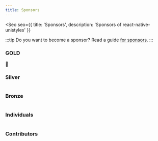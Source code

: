 ```yaml
---
title: Sponsors
---
```



<Seo
    seo={{
        title: 'Sponsors',
        description: 'Sponsors of react-native-unistyles'
    }}
>

:::tip
Do you want to become a sponsor? Read a guide [for sponsors](/other/for-sponsors/).
:::

### GOLD

🥇

### Silver

<div style="display: flex; gap: 10px; flex-wrap: wrap;" class="not-content">
    <Sponsor
        url="https://avatars.githubusercontent.com/u/51229884?s=200&v=4"
        name="codemaskinc"
        size="80"
        borderColor="silver"
        link="https://github.com/codemaskinc"
    />
    <Sponsor
        url="https://avatars.githubusercontent.com/u/99323414?v=4"
        name="undisclosed"
        borderColor="silver"
        size="80"
    />
</div>

### Bronze

<div style="display: flex; gap: 10px; flex-wrap: wrap;" class="not-content">
    <Sponsor
        url="https://avatars.githubusercontent.com/u/118431096?s=200&v=4"
        name="Galaxies-dev"
        borderColor="#cd7f32"
        size="60"
        link="https://github.com/Galaxies-dev"
    />
        <Sponsor
            url="https://avatars.githubusercontent.com/u/1467712?v=4"
            name="mobily"
            borderColor="#cd7f32"
            size="60"
            link="https://github.com/mobily"
        />
</div>

### Individuals

<div style="display: flex; gap: 10px; flex-wrap: wrap;" class="not-content">
    <Sponsor
        url="https://avatars.githubusercontent.com/u/6308123?v=4"
        name="kmartinezmedia"
        borderColor="#0DAC50"
        size="50"
        link="https://github.com/kmartinezmedia"
    />
    <Sponsor
        url="https://avatars.githubusercontent.com/u/721323?v=4"
        name="levibuzolic"
        borderColor="#0DAC50"
        size="50"
        link="https://github.com/levibuzolic"
    />
</div>

### Contributors

<div style="display: flex; gap: 10px; flex-wrap: wrap;" class="not-content">
    <Sponsor
        url="https://avatars.githubusercontent.com/u/48803618?s=60&v=4"
        name="Brentlok"
        size="40"
        link="https://github.com/Brentlok"
    />
    <Sponsor
        url="https://avatars.githubusercontent.com/u/721323?s=60&v=4"
        name="levibuzolic"
        size="40"
        link="https://github.com/levibuzolic"
    />
    <Sponsor
        url="https://avatars.githubusercontent.com/u/28902144?s=60&v=4"
        name="schriker"
        size="40"
        link="https://github.com/schriker"
    />
    <Sponsor
        url="https://avatars.githubusercontent.com/u/29997844?v=4"
        name="sharifhh"
        size="40"
        link="https://github.com/sharifhh"
    />
    <Sponsor
        url="https://avatars.githubusercontent.com/u/21174859?v=4"
        name="migueldaipre"
        size="40"
        link="https://github.com/migueldaipre"
    />
    <Sponsor
        url="https://avatars.githubusercontent.com/u/36845145?s=60&v=4"
        name="unaisdev"
        size="40"
        link="https://github.com/unaisdev"
    />
    <Sponsor
        url="https://avatars.githubusercontent.com/u/717975?s=60&v=4"
        name="efstathiosntonas"
        size="40"
        link="https://github.com/efstathiosntonas"
    />
    <Sponsor
        url="https://avatars.githubusercontent.com/u/6288237?v=4"
        name="justblender"
        size="40"
        link="https://github.com/justblender"
    />
</div>

</Seo>
